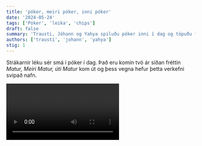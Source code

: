 ```yaml
---
title: 'póker, meiri póker, inni póker'
date: '2024-05-24'
tags: ['Póker', 'leika', 'chips']
draft: false
summary: 'Trausti, Jóhann og Yahya spiluðu póker inni í dag og töpuðu fullt of chips'
authors: ['trausti', 'johann', 'yahya']
stig: 1
---
```



Strákarnir léku sér smá í póker í dag.
Það eru komin tvö ár síðan fréttin *Matur, Meiri Matur, úti Matur* kom út
og þess vegna hefur þetta verkefni svipað nafn.


<Video id="pYsEQY9SR-8" />


Hér er [Matur, Meiri Matur, úti Matur](/frettir/matur-uti-matur) fréttin.